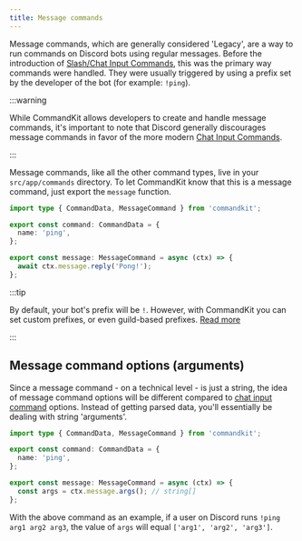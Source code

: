 ```yaml
---
title: Message commands
---
```


Message commands, which are generally considered 'Legacy', are a way
to run commands on Discord bots using regular messages. Before the
introduction of
[Slash/Chat Input Commands](./01-chat-input-commands.mdx), this was
the primary way commands were handled. They were usually triggered by
using a prefix set by the developer of the bot (for example: `!ping`).

:::warning

While CommandKit allows developers to create and handle message
commands, it's important to note that Discord generally discourages
message commands in favor of the more modern
[Chat Input Commands](./01-chat-input-commands.mdx).

:::

Message commands, like all the other command types, live in your
`src/app/commands` directory. To let CommandKit know that this is a
message command, just export the `message` function.

```ts title="src/app/commands/ping.ts"
import type { CommandData, MessageCommand } from 'commandkit';

export const command: CommandData = {
  name: 'ping',
};

export const message: MessageCommand = async (ctx) => {
  await ctx.message.reply('Pong!');
};
```

:::tip

By default, your bot's prefix will be `!`. However, with CommandKit
you can set custom prefixes, or even guild-based prefixes.
[Read more](./05-custom-message-commands-prefix.mdx)

:::

## Message command options (arguments)

Since a message command - on a technical level - is just a string, the
idea of message command options will be different compared to
[chat input command](./01-chat-input-commands.mdx) options. Instead of
getting parsed data, you'll essentially be dealing with string
'arguments'.

```ts title="src/app/commands/ping.ts"
import type { CommandData, MessageCommand } from 'commandkit';

export const command: CommandData = {
  name: 'ping',
};

export const message: MessageCommand = async (ctx) => {
  const args = ctx.message.args(); // string[]
};
```

With the above command as an example, if a user on Discord runs
`!ping arg1 arg2 arg3`, the value of `args` will equal
`['arg1', 'arg2', 'arg3']`.
